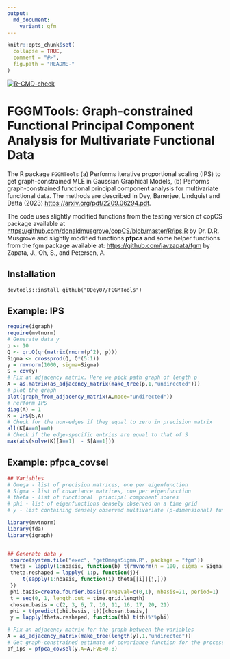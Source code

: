 ```yaml
---
output:
  md_document:
    variant: gfm
---
```


<!-- README.md is generated from README.Rmd. Please edit that file -->

```r
knitr::opts_chunk$set(
  collapse = TRUE,
  comment = "#>",
  fig.path = "README-"
)
```

<!-- badges: start -->
  [![R-CMD-check](https://github.com/Ddey07/FGGMTools/actions/workflows/R-CMD-check.yaml/badge.svg)](https://github.com/Ddey07/FGGMTools/actions/workflows/R-CMD-check.yaml)
  <!-- badges: end -->

# FGGMTools: Graph-constrained Functional Principal Component Analysis for Multivariate Functional Data

The R package `FGGMTools` (a) Performs iterative proportional scaling (IPS) to get graph-constrained MLE in Gaussian Graphical Models, (b) Performs graph-constrained functional principal component analysis for multivariate functional data. The methods are described in Dey, Banerjee, Lindquist and Datta (2023) <https://arxiv.org/pdf/2209.06294.pdf>. 

The code uses slightly modified functions from the testing version of copCS package available at <https://github.com/donaldmusgrove/copCS/blob/master/R/ips.R> by Dr. D.R. Musgrove and slightly modified functions **pfpca** and some helper functions from the fgm package available at: <https://github.com/javzapata/fgm> by Zapata, J., Oh, S., and Petersen, A.

## Installation

```install
devtools::install_github("DDey07/FGGMTools")
```


## Example: IPS

```r
require(igraph)
require(mvtnorm)
# Generate data y
p <- 10
Q <- qr.Q(qr(matrix(rnorm(p^2), p)))
Sigma <- crossprod(Q, Q*(5:1))
y = rmvnorm(1000, sigma=Sigma)
S = cov(y)
# Fix an adjacency matrix. Here we pick path graph of length p
A = as.matrix(as_adjacency_matrix(make_tree(p,1,"undirected")))
# plot the graph
plot(graph_from_adjacency_matrix(A,mode="undirected"))
# Perform IPS
diag(A) = 1
K = IPS(S,A)
# Check for the non-edges if they equal to zero in precision matrix
all(K[A==0]==0)
# Check if the edge-specific entries are equal to that of S
max(abs(solve(K)[A==1]  - S[A==1]))
```

## Example: pfpca_covsel

```r
## Variables
# Omega - list of precision matrices, one per eigenfunction
# Sigma - list of covariance matrices, one per eigenfunction
# theta - list of functional  principal component scores
# phi - list of eigenfunctions densely observed on a time grid
# y - list containing densely observed multivariate (p-dimensional) functional data

library(mvtnorm)
library(fda)
library(igraph)


## Generate data y
 source(system.file("exec", "getOmegaSigma.R", package = "fgm"))
 theta = lapply(1:nbasis, function(b) t(rmvnorm(n = 100, sigma = Sigma[[b]])))
 theta.reshaped = lapply( 1:p, function(j){
     t(sapply(1:nbasis, function(i) theta[[i]][j,]))
 })
 phi.basis=create.fourier.basis(rangeval=c(0,1), nbasis=21, period=1)
 t = seq(0, 1, length.out = time.grid.length)
 chosen.basis = c(2, 3, 6, 7, 10, 11, 16, 17, 20, 21)
 phi = t(predict(phi.basis, t))[chosen.basis,]
 y = lapply(theta.reshaped, function(th) t(th)%*%phi)

# Fix an adjacency matrix for the graph between the variables
A = as_adjacency_matrix(make_tree(length(y),1,"undirected"))
# Get graph-constrained estimate of covariance function for the process
pf_ips = pfpca_covsel(y,A=A,FVE=0.8)
```
